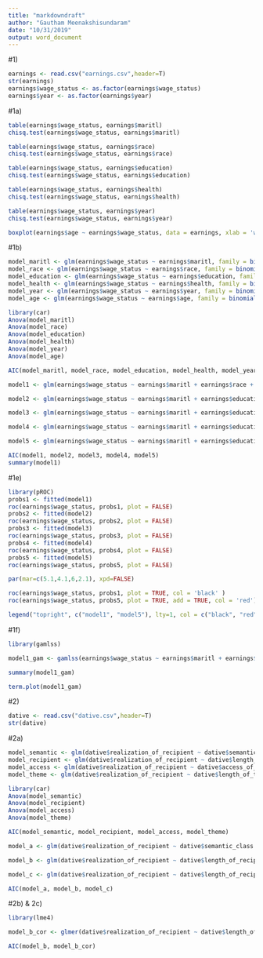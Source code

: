 ```yaml
---
title: "markdowndraft"
author: "Gautham Meenakshisundaram"
date: "10/31/2019"
output: word_document
---
```


#1)

```r
earnings <- read.csv("earnings.csv",header=T)
str(earnings)
earnings$wage_status <- as.factor(earnings$wage_status)
earnings$year <- as.factor(earnings$year)
```

#1a)

```r
table(earnings$wage_status, earnings$maritl)
chisq.test(earnings$wage_status, earnings$maritl)

table(earnings$wage_status, earnings$race)
chisq.test(earnings$wage_status, earnings$race)

table(earnings$wage_status, earnings$education)
chisq.test(earnings$wage_status, earnings$education)

table(earnings$wage_status, earnings$health)
chisq.test(earnings$wage_status, earnings$health)

table(earnings$wage_status, earnings$year)
chisq.test(earnings$wage_status, earnings$year)
```

```r
boxplot(earnings$age ~ earnings$wage_status, data = earnings, xlab = 'wage_status', ylab = 'age', main = 'Relationship between Age and Wage Status')
```

#1b)

```r
model_maritl <- glm(earnings$wage_status ~ earnings$maritl, family = binomial(), data = earnings)
model_race <- glm(earnings$wage_status ~ earnings$race, family = binomial(), data = earnings)
model_education <- glm(earnings$wage_status ~ earnings$education, family = binomial(), data = earnings)
model_health <- glm(earnings$wage_status ~ earnings$health, family = binomial(), data = earnings)
model_year <- glm(earnings$wage_status ~ earnings$year, family = binomial(), data = earnings)
model_age <- glm(earnings$wage_status ~ earnings$age, family = binomial(), data = earnings)

library(car)
Anova(model_maritl)
Anova(model_race)
Anova(model_education)
Anova(model_health)
Anova(model_year)
Anova(model_age)
```

```r
AIC(model_maritl, model_race, model_education, model_health, model_year, model_age)
```

```r
model1 <- glm(earnings$wage_status ~ earnings$maritl + earnings$race + earnings$education + earnings$health + earnings$year + earnings$age, family = binomial(), data = earnings)

model2 <- glm(earnings$wage_status ~ earnings$maritl + earnings$education + earnings$health + earnings$year + earnings$age, family = binomial(), data = earnings)

model3 <- glm(earnings$wage_status ~ earnings$maritl + earnings$education + earnings$health + earnings$age, family = binomial(), data = earnings)

model4 <- glm(earnings$wage_status ~ earnings$maritl + earnings$education + earnings$age, family = binomial(), data = earnings)

model5 <- glm(earnings$wage_status ~ earnings$maritl + earnings$education, family = binomial(), data = earnings)

AIC(model1, model2, model3, model4, model5)
summary(model1)
```

#1e)

```r
library(pROC)
probs1 <- fitted(model1)
roc(earnings$wage_status, probs1, plot = FALSE)
probs2 <- fitted(model2)
roc(earnings$wage_status, probs2, plot = FALSE)
probs3 <- fitted(model3)
roc(earnings$wage_status, probs3, plot = FALSE)
probs4 <- fitted(model4)
roc(earnings$wage_status, probs4, plot = FALSE)
probs5 <- fitted(model5)
roc(earnings$wage_status, probs5, plot = FALSE)
```

```r
par(mar=c(5.1,4.1,6,2.1), xpd=FALSE)

roc(earnings$wage_status, probs1, plot = TRUE, col = 'black' )
roc(earnings$wage_status, probs5, plot = TRUE, add = TRUE, col = 'red')

legend("topright", c("model1", "model5"), lty=1, col = c("black", "red"), inset=c(0,0))
```

#1f)

```r
library(gamlss)

model1_gam <- gamlss(earnings$wage_status ~ earnings$maritl + earnings$race + earnings$education + earnings$health + earnings$year + pb(age), family = BI, data = earnings, trace = F)

summary(model1_gam)
```

```r
term.plot(model1_gam)
```

#2)

```r
dative <- read.csv("dative.csv",header=T)
str(dative)
```

#2a)

```r
model_semantic <- glm(dative$realization_of_recipient ~ dative$semantic_class, family = binomial(), data = dative)
model_recipient <- glm(dative$realization_of_recipient ~ dative$length_of_recipient, family = binomial(), data = dative)
model_access <- glm(dative$realization_of_recipient ~ dative$access_of_rec, family = binomial(), data = dative)
model_theme <- glm(dative$realization_of_recipient ~ dative$length_of_theme, family = binomial(), data = dative)

library(car)
Anova(model_semantic)
Anova(model_recipient)
Anova(model_access)
Anova(model_theme)
```

```r
AIC(model_semantic, model_recipient, model_access, model_theme)
```

```r
model_a <- glm(dative$realization_of_recipient ~ dative$semantic_class + dative$length_of_recipient + dative$access_of_rec + dative$length_of_theme, family = binomial(), data = dative)

model_b <- glm(dative$realization_of_recipient ~ dative$length_of_recipient + dative$access_of_rec + dative$length_of_theme, family = binomial(), data = dative)

model_c <- glm(dative$realization_of_recipient ~ dative$length_of_recipient + dative$length_of_theme, family = binomial(), data = dative)

AIC(model_a, model_b, model_c)
```

#2b) & 2c)

```r
library(lme4)

model_b_cor <- glmer(dative$realization_of_recipient ~ dative$length_of_recipient + dative$access_of_rec + dative$length_of_theme + (1|dative$speaker), family = binomial(), data = dative)

AIC(model_b, model_b_cor)
```


